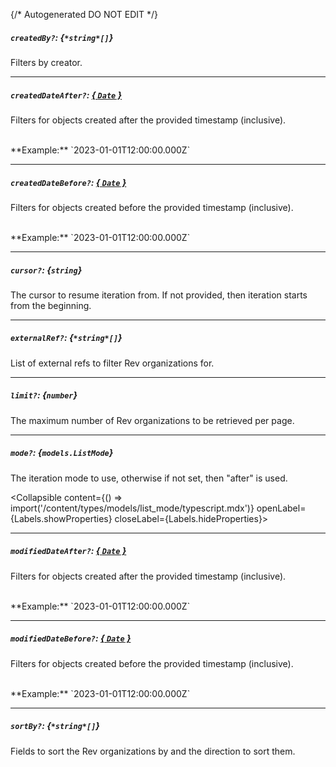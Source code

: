 {/* Autogenerated DO NOT EDIT  */}

##### `createdBy?`: *{`*string*[]`}*
Filters by creator.

---
##### `createdDateAfter?`: [*{ `Date` }*](https://developer.mozilla.org/en-US/docs/Web/JavaScript/Reference/Global_Objects/Date)
Filters for objects created after the provided timestamp (inclusive).

<br/>
**Example:** `2023-01-01T12:00:00.000Z`

---
##### `createdDateBefore?`: [*{ `Date` }*](https://developer.mozilla.org/en-US/docs/Web/JavaScript/Reference/Global_Objects/Date)
Filters for objects created before the provided timestamp
(inclusive).

<br/>
**Example:** `2023-01-01T12:00:00.000Z`

---
##### `cursor?`: *{`string`}*
The cursor to resume iteration from. If not provided, then iteration
starts from the beginning.


---
##### `externalRef?`: *{`*string*[]`}*
List of external refs to filter Rev organizations for.

---
##### `limit?`: *{`number`}*
The maximum number of Rev organizations to be retrieved per page.


---
##### `mode?`: *{`models.ListMode`}*
The iteration mode to use, otherwise if not set, then "after" is
used.

<Collapsible content={() => import('/content/types/models/list_mode/typescript.mdx')} openLabel={Labels.showProperties} closeLabel={Labels.hideProperties}>
</Collapsible>

---
##### `modifiedDateAfter?`: [*{ `Date` }*](https://developer.mozilla.org/en-US/docs/Web/JavaScript/Reference/Global_Objects/Date)
Filters for objects created after the provided timestamp (inclusive).

<br/>
**Example:** `2023-01-01T12:00:00.000Z`

---
##### `modifiedDateBefore?`: [*{ `Date` }*](https://developer.mozilla.org/en-US/docs/Web/JavaScript/Reference/Global_Objects/Date)
Filters for objects created before the provided timestamp
(inclusive).

<br/>
**Example:** `2023-01-01T12:00:00.000Z`

---
##### `sortBy?`: *{`*string*[]`}*
Fields to sort the Rev organizations by and the direction to sort
them.



